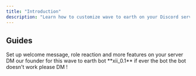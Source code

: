```yaml
---
title: "Introduction"
description: "Learn how to customize wave to earth on your Discord server."
---
```


## Guides

<CardGroup cols={2}>
  <Card title="Server Configuration" icon="gear" iconType="regular" color="#a2d1ff" href="/essentials/markdown">
    Set up welcome message, role reaction and more features on your server
  </Card>
</CardGroup>

<Note>
  DM our founder for this wave to earth bot **xii_0.1** if ever the bot the bot doesn't work please DM !
</Note>
